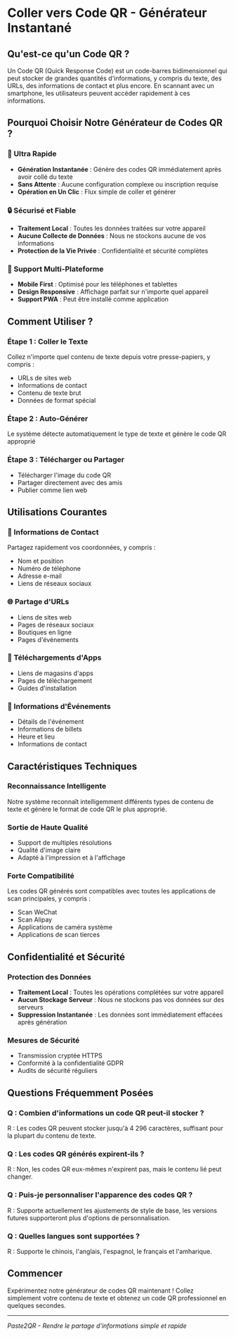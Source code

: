 # Coller vers Code QR - Générateur Instantané

## Qu'est-ce qu'un Code QR ?

Un Code QR (Quick Response Code) est un code-barres bidimensionnel qui peut stocker de grandes quantités d'informations, y compris du texte, des URLs, des informations de contact et plus encore. En scannant avec un smartphone, les utilisateurs peuvent accéder rapidement à ces informations.

## Pourquoi Choisir Notre Générateur de Codes QR ?

### 🚀 Ultra Rapide

-   **Génération Instantanée** : Génère des codes QR immédiatement après avoir collé du texte
-   **Sans Attente** : Aucune configuration complexe ou inscription requise
-   **Opération en Un Clic** : Flux simple de coller et générer

### 🔒 Sécurisé et Fiable

-   **Traitement Local** : Toutes les données traitées sur votre appareil
-   **Aucune Collecte de Données** : Nous ne stockons aucune de vos informations
-   **Protection de la Vie Privée** : Confidentialité et sécurité complètes

### 📱 Support Multi-Plateforme

-   **Mobile First** : Optimisé pour les téléphones et tablettes
-   **Design Responsive** : Affichage parfait sur n'importe quel appareil
-   **Support PWA** : Peut être installé comme application

## Comment Utiliser ?

### Étape 1 : Coller le Texte

Collez n'importe quel contenu de texte depuis votre presse-papiers, y compris :

-   URLs de sites web
-   Informations de contact
-   Contenu de texte brut
-   Données de format spécial

### Étape 2 : Auto-Générer

Le système détecte automatiquement le type de texte et génère le code QR approprié

### Étape 3 : Télécharger ou Partager

-   Télécharger l'image du code QR
-   Partager directement avec des amis
-   Publier comme lien web

## Utilisations Courantes

### 📧 Informations de Contact

Partagez rapidement vos coordonnées, y compris :

-   Nom et position
-   Numéro de téléphone
-   Adresse e-mail
-   Liens de réseaux sociaux

### 🌐 Partage d'URLs

-   Liens de sites web
-   Pages de réseaux sociaux
-   Boutiques en ligne
-   Pages d'événements

### 📱 Téléchargements d'Apps

-   Liens de magasins d'apps
-   Pages de téléchargement
-   Guides d'installation

### 🎫 Informations d'Événements

-   Détails de l'événement
-   Informations de billets
-   Heure et lieu
-   Informations de contact

## Caractéristiques Techniques

### Reconnaissance Intelligente

Notre système reconnaît intelligemment différents types de contenu de texte et génère le format de code QR le plus approprié.

### Sortie de Haute Qualité

-   Support de multiples résolutions
-   Qualité d'image claire
-   Adapté à l'impression et à l'affichage

### Forte Compatibilité

Les codes QR générés sont compatibles avec toutes les applications de scan principales, y compris :

-   Scan WeChat
-   Scan Alipay
-   Applications de caméra système
-   Applications de scan tierces

## Confidentialité et Sécurité

### Protection des Données

-   **Traitement Local** : Toutes les opérations complétées sur votre appareil
-   **Aucun Stockage Serveur** : Nous ne stockons pas vos données sur des serveurs
-   **Suppression Instantanée** : Les données sont immédiatement effacées après génération

### Mesures de Sécurité

-   Transmission cryptée HTTPS
-   Conformité à la confidentialité GDPR
-   Audits de sécurité réguliers

## Questions Fréquemment Posées

### Q : Combien d'informations un code QR peut-il stocker ?

R : Les codes QR peuvent stocker jusqu'à 4 296 caractères, suffisant pour la plupart du contenu de texte.

### Q : Les codes QR générés expirent-ils ?

R : Non, les codes QR eux-mêmes n'expirent pas, mais le contenu lié peut changer.

### Q : Puis-je personnaliser l'apparence des codes QR ?

R : Supporte actuellement les ajustements de style de base, les versions futures supporteront plus d'options de personnalisation.

### Q : Quelles langues sont supportées ?

R : Supporte le chinois, l'anglais, l'espagnol, le français et l'amharique.

## Commencer

Expérimentez notre générateur de codes QR maintenant ! Collez simplement votre contenu de texte et obtenez un code QR professionnel en quelques secondes.

---

_Paste2QR - Rendre le partage d'informations simple et rapide_
